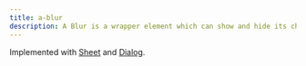 ```yaml
---
title: a-blur
description: A Blur is a wrapper element which can show and hide its children.
---
```



Implemented with [Sheet](/sv-frontend-library/mono/components/sheet) and [Dialog](/sv-frontend-library/mono/components/dialog).

<TSDocs source="/elements/packages/blur/src/Blur.ts" />
